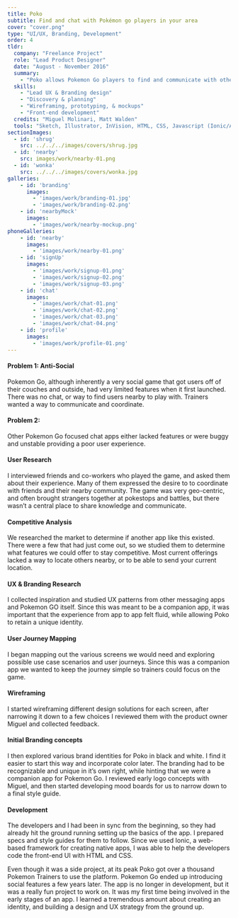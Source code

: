 ```yaml
---
title: Poko
subtitle: Find and chat with Pokémon go players in your area
cover: "cover.png"
type: "UI/UX, Branding, Development"
order: 4
tldr:
  company: "Freelance Project"
  role: "Lead Product Designer"
  date: "August - November 2016"
  summary:
    - "Poko allows Pokemon Go players to find and communicate with other trainers nearby. When Pokemon Go first launched it was a huge hit, but was lacking any kind social features. Trainers wanted a way to interact with others so they could coordinate battles and share resources and information. Poko aimed to fill this gap by providing a simple chat interface for Pokemon Trainers."
  skills:
    - "Lead UX & Branding design"
    - "Discovery & planning"
    - "Wireframing, prototyping, & mockups"
    - "Front-end development"
  credits: "Miguel Molinari, Matt Walden"
  tools: "Sketch, Illustrator, InVision, HTML, CSS, Javascript (Ionic/Angular)"
sectionImages:
  - id: 'shrug'
    src: ../../../images/covers/shrug.jpg
  - id: 'nearby'
    src: images/work/nearby-01.png
  - id: 'wonka'
    src: ../../../images/covers/wonka.jpg
galleries:
    - id: 'branding'
      images:
        - 'images/work/branding-01.jpg'
        - 'images/work/branding-02.png'
    - id: 'nearbyMock'
      images:
        - 'images/work/nearby-mockup.png'
phoneGalleries:
    - id: 'nearby'
      images:
        - 'images/work/nearby-01.png'
    - id: 'signUp'
      images:
        - 'images/work/signup-01.png'
        - 'images/work/signup-02.png'
        - 'images/work/signup-03.png'
    - id: 'chat'
      images:
        - 'images/work/chat-01.png'
        - 'images/work/chat-02.png'
        - 'images/work/chat-03.png'
        - 'images/work/chat-04.png'
    - id: 'profile'
      images:
        - 'images/work/profile-01.png'
---
```



<CaseSection
  sticky
  title="So, What's the Problem?"
  stepNum="01"
  image={props.sectionImages.shrug}>
<ContentRow fullHeight>
<Content colRight>

#### Problem 1: Anti-Social

Pokemon Go, although inherently a very social game that got users off of their couches and outside, had very limited features when it first launched. There was no chat, or way to find users nearby to play with. Trainers wanted a way to communicate and coordinate.

</Content>
</ContentRow>
<ContentRow fullHeight>
<Content colRight>

#### Problem 2: 

Other Pokemon Go focused chat apps either lacked features or were buggy and unstable providing a poor user experience.

</Content>
</ContentRow>
</CaseSection>

<CaseSection
  sticky
  title="Did you do your homework?"
  stepNum="01">
<ContentRow fullHeight>
<Content colRight>

#### User Research

I interviewed friends and co-workers who played the game, and asked them about their experience. Many of them expressed the desire to to coordinate with friends and their nearby community. The game was very geo-centric, and often brought strangers together at pokestops and battles, but there wasn’t a central place to share knowledge and communicate.

#### Competitive Analysis

We researched the market to determine if another app like this existed. There were a few that had just come out, so we studied them to determine what features we could offer to stay competitive. Most current offerings lacked a way to locate others nearby, or to be able to send your current location.

#### UX &amp; Branding Research

I collected inspiration and studied UX patterns from other messaging apps and Pokemon GO itself. Since this was meant to be a companion app, it was important that the experience from app to app felt fluid, while allowing Poko to retain a unique identity.

</Content>
</ContentRow>
</CaseSection>

<CaseSection
  sticky
  title="The best laid plans"
  stepNum="02">
<ContentRow>
<Content colRight>

#### User Journey Mapping

I began mapping out the various screens we would need and exploring possible use case scenarios and user journeys. Since this was a companion app we wanted to keep the journey simple so trainers could focus on the game. 

</Content>
</ContentRow>
<ContentRow>
<Content colRight>

#### Wireframing

I started wireframing different design solutions for each screen, after narrowing it down to a few choices I reviewed them with the product owner Miguel and collected feedback.

</Content>
</ContentRow>
<ContentRow>
<Content colRight>

#### Initial Branding concepts

I then explored various brand identities for Poko in black and white. I find it easier to start this way and incorporate color later. The branding had to be recognizable and unique in it’s own right, while hinting that we were a companion app for Pokemon Go. I reviewed early logo concepts with Miguel, and then started developing mood boards for us to narrow down to a final style guide.

</Content>
</ContentRow>
</CaseSection>

<CaseSection
  title="Logo &amp; Branding"
  stepNum="03"
  intro="For Poko’s branding, I used a color palette reminiscent of Pokemon Go so that the two apps shared a continuity and users associated the two in their heads. I wanted to keep the branding simple and modern, while also incorporating Pokemon symbolism. I broke the letterforms down to their most basic shapes, allowing the P to utilize negative space and imply the shape of a PokeBall inside a message bubble. I chose Lato for the main typeface because it shared patterns with Pokemon Go’s typeface, while also complimenting our wordmark.">
<ContentRow>
<Content>

<ContentGallery fullWidth gallery={props.galleries.branding} />

</Content>
</ContentRow>
</CaseSection>

<CaseSection
  title="Sign Up Flow"
  stepNum="03"
  intro="We kept the sign up flow simple, so that users could get up and running quickly. Users choose a sign up method, enter their username, and declare their team. We limited sign-up to only google and facebook initially. This allowed us to find your friends and provided a bit of shielding from spam bots and bad-actors.">

<ContentGallery phone gallery={props.phoneGalleries.signUp} />

</CaseSection>

<CaseSection
  title="Nearby"
  stepNum="03"
  intro="Nearby is a local lobby that allows trainers to find each other and coordinate. Users can filter nearby trainers by team and distance. Trainer cards provide quick information like their team, level, and their current status. Tap the pin to quickly send your location to another trainer so you can team up. Swipe left on a card to hide or report a Trainer."
  image={props.phoneGalleries.nearby[0]}
  phone>

<ContentGallery fullWidth gallery={props.galleries.nearbyMock} />

</CaseSection>

<CaseSection
  title="Location Based Chat"
  stepNum="03"
  intro="Keep in touch with your friends and other trainers nearby. Use Poko to plan a meet-up, discuss strategy, or just talk PoGo. You can even share your location so it’s easier for other trainers to find you while on-the-go.">

<ContentGallery phone gallery={props.phoneGalleries.chat} />


</CaseSection>

<CaseSection
  sticky
  title="Trainer Profiles"
  stepNum="03"
  intro="Trainer profiles are simple and to the point so that you can focus on the task at hand – catching Pokemon. Just upload a profile photo and set a status to let other trainers know you’re ready to catch them all!">

<ContentGallery colRight fullWidth phone gallery={props.phoneGalleries.profile} />

</CaseSection>

<CaseSection
  sticky
  title="Alright, build it already"
  stepNum="04">
<ContentRow fullHeight>
<Content colRight>

#### Development

The developers and I had been in sync from the beginning, so they had already hit the ground running setting up the basics of the app. I prepared specs and style guides for them to follow. Since we used Ionic, a web-based framework for creating native apps, I was able to help the developers code the front-end UI with HTML and CSS.

</Content>
</ContentRow>
</CaseSection>

<CaseSection
  sticky
  title="But, did you learn anything?"
  stepNum="04"
  image={props.sectionImages.wonka}>
<ContentRow fullHeight>
<Content colRight>

Even though it was a side project, at its peak Poko got over a thousand Pokemon Trainers to use the platform. Pokemon Go ended up introducing social features a few years later. The app is no longer in development, but it was a really fun project to work on. It was my first time being involved in the early stages of an app. I learned a tremendous amount about creating an identity, and building a design and UX strategy from the ground up.

</Content>
</ContentRow>
</CaseSection>